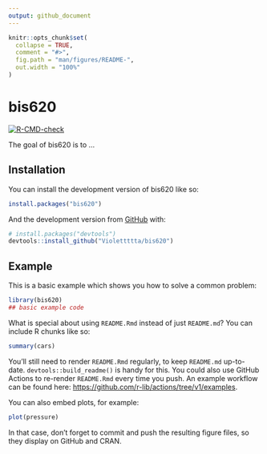 ```yaml
---
output: github_document
---
```


<!-- README.md is generated from README.Rmd. Please edit that file -->

```r
knitr::opts_chunk$set(
  collapse = TRUE,
  comment = "#>",
  fig.path = "man/figures/README-",
  out.width = "100%"
)
```

# bis620

<!-- badges: start -->
[![R-CMD-check](https://github.com/yzm9393/bis620/workflows/R-CMD-check/badge.svg)](https://github.com/yzm9393/bis620/actions)
<!-- badges: end -->

The goal of bis620 is to ...

## Installation

You can install the development version of bis620 like so:

``` r
install.packages("bis620")
```
And the development version from [GitHub](https://github.com/) with:

``` r
# install.packages("devtools")
devtools::install_github("Violettttta/bis620")
```

## Example

This is a basic example which shows you how to solve a common problem:

```r
library(bis620)
## basic example code
```

What is special about using `README.Rmd` instead of just `README.md`? You can include R chunks like so:

```r
summary(cars)
```

You'll still need to render `README.Rmd` regularly, to keep `README.md` up-to-date. `devtools::build_readme()` is handy for this. You could also use GitHub Actions to re-render `README.Rmd` every time you push. An example workflow can be found here: <https://github.com/r-lib/actions/tree/v1/examples>.

You can also embed plots, for example:

```r
plot(pressure)
```

In that case, don't forget to commit and push the resulting figure files, so they display on GitHub and CRAN.
